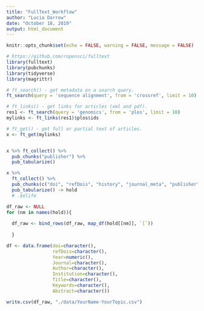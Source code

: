 ```yaml
---
title: "FullText_Workflow"
author: "Lucia Darrow"
date: "October 18, 2019"
output: html_document
---
```


```r

knitr::opts_chunk$set(echo = FALSE, warning = FALSE, message = FALSE)

```


```r
# https://github.com/ropensci/fulltext
library(fulltext)
library(pubchunks)
library(tidyverse)
library(magrittr)

```

```r

# ft_search() - get metadata on a search query.
ft_search(query = 'sequence alignment', from = 'crossref', limit = 10)

# ft_links() - get links for articles (xml and pdf).
res1 <- ft_search(query = 'genomics', from = 'plos', limit = 10)
mylinks <- ft_links(res1)$plos$ids

# ft_get() - get full or partial text of articles.
x <- ft_get(mylinks)


x %>% ft_collect() %>% 
  pub_chunks("publisher") %>% 
  pub_tabularize()

x %>%
  ft_collect() %>% 
  pub_chunks(c("doi", "refDois", "history", "journal_meta", "publisher", "author", "aff", "title", "keywords", "abstract")) %>%  
  pub_tabularize() -> hold
  # .$elife

```



```r
df_raw <- NULL
for (nm in names(hold)){
  
  df_raw <- bind_rows(df_raw, map_df(hold[[nm]], `[`))
  
  }

df <- data.frame(doi=character(),
                 refDois=character(),
                 Year=numeric(),
                 Journal=character(),
                 Author=character(),
                 Institution=character(),
                 Title=character(),
                 Keywords=character(),
                 Abstract=character())

```

```r

write.csv(df_raw, "./data/YourName-YourTopic.csv")

```


